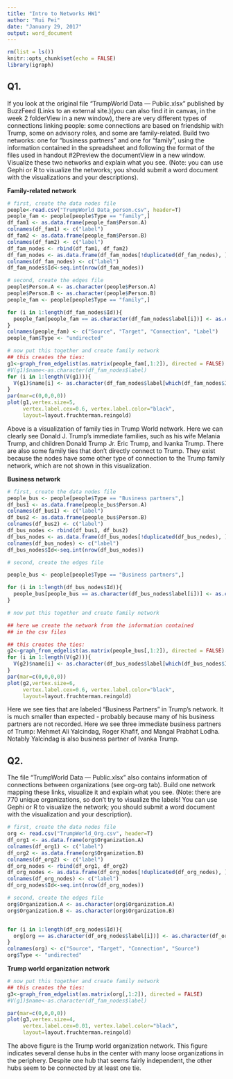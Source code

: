 ```yaml
---
title: "Intro to Networks HW1"
author: "Rui Pei"
date: "January 29, 2017"
output: word_document
---
```


```r
rm(list = ls())
knitr::opts_chunk$set(echo = FALSE)
library(igraph)
```

## Q1. 
If you look at the original file “TrumpWorld Data — Public.xlsx” published by BuzzFeed  (Links to an external site.)(you can also find it in canvas, in the week 2 folderView in a new window), there are very different types of connections linking people: some connections are based on friendship with Trump, some on advisory roles, and some are family-related. Build two networks: one for “business partners” and one for “family”, using the information contained in the spreadsheet and following the format of the files used in handout #2Preview the documentView in a new window. Visualize these two networks and explain what you see. (Note: you can use Gephi or R to visualize the networks; you should submit a word document with the visualizations and your descriptions).

__Family-related network__

```r
# first, create the data nodes file
people<-read.csv("TrumpWorld Data_person.csv", header=T)
people_fam <- people[people$Type == "family",]
df_fam1 <- as.data.frame(people_fam$Person.A)
colnames(df_fam1) <- c("label")
df_fam2 <- as.data.frame(people_fam$Person.B)
colnames(df_fam2) <- c("label")
df_fam_nodes <- rbind(df_fam1, df_fam2)
df_fam_nodes <- as.data.frame(df_fam_nodes[!duplicated(df_fam_nodes), ])
colnames(df_fam_nodes) <- c("label")
df_fam_nodes$Id<-seq.int(nrow(df_fam_nodes))
```

```r
# second, create the edges file
people$Person.A <- as.character(people$Person.A)
people$Person.B <- as.character(people$Person.B)
people_fam <- people[people$Type == "family",]

for (i in 1:length(df_fam_nodes$Id)){
  people_fam[people_fam == as.character(df_fam_nodes$label[i])] <- as.character(df_fam_nodes$Id[i])
}
colnames(people_fam) <- c("Source", "Target", "Connection", "Label")
people_fam$Type <- "undirected"
```

```r
# now put this together and create family network
## this creates the ties:
g1<-graph_from_edgelist(as.matrix(people_fam[,1:2]), directed = FALSE)
#V(g1)$name<-as.character(df_fam_nodes$label)
for (i in 1:length(V(g1))){
  V(g1)$name[i] <- as.character(df_fam_nodes$label[which(df_fam_nodes$Id == V(g1)$name[i])])
}
par(mar=c(0,0,0,0))
plot(g1,vertex.size=5, 
     vertex.label.cex=0.6, vertex.label.color="black",
     layout=layout.fruchterman.reingold)

```


Above is a visualization of family ties in Trump World network. Here we can clearly see Donald J. Trump's immediate families, such as his wife Melania Trump, and children Donald Trump Jr. Eric Trump, and Ivanka Trump. There are also some family ties that don't directly connect to Trump. They exist because the nodes have some other type of connection to the Trump family network, which are not shown in this visualization. 


__Business network__

```r
# first, create the data nodes file
people_bus <- people[people$Type == "Business partners",]
df_bus1 <- as.data.frame(people_bus$Person.A)
colnames(df_bus1) <- c("label")
df_bus2 <- as.data.frame(people_bus$Person.B)
colnames(df_bus2) <- c("label")
df_bus_nodes <- rbind(df_bus1, df_bus2)
df_bus_nodes <- as.data.frame(df_bus_nodes[!duplicated(df_bus_nodes), ])
colnames(df_bus_nodes) <- c("label")
df_bus_nodes$Id<-seq.int(nrow(df_bus_nodes))
```

```r
# second, create the edges file

people_bus <- people[people$Type == "Business partners",]

for (i in 1:length(df_bus_nodes$Id)){
  people_bus[people_bus == as.character(df_bus_nodes$label[i])] <- as.character(df_bus_nodes$Id[i])
}
```

```r
# now put this together and create family network

## here we create the network from the information contained
## in the csv files

## this creates the ties:
g2<-graph_from_edgelist(as.matrix(people_bus[,1:2]), directed = FALSE)
for (i in 1:length(V(g2))){
  V(g2)$name[i] <- as.character(df_bus_nodes$label[which(df_bus_nodes$Id == V(g2)$name[i])])
}
par(mar=c(0,0,0,0))
plot(g2,vertex.size=6, 
     vertex.label.cex=0.6, vertex.label.color="black",
     layout=layout.fruchterman.reingold)
```

Here we see ties that are labeled "Business Partners" in Trump's network. It is much smaller than expected - probably because many of his business partners are not recorded. Here we see three immediate business partners of Trump: Mehmet Ali Yalcindag, Roger Khafif, and Mangal Prabhat Lodha. Notably Yalcindag is also business partner of Ivanka Trump.


## Q2. 

The file “TrumpWorld Data — Public.xlsx” also contains information of connections between organizations (see org-org tab). Build one network mapping these links, visualize it and explain what you see. (Note: there are 770 unique organizations, so don’t try to visualize the labels! You can use Gephi or R to visualize the network; you should submit a word document with the visualization and your description).

```r
# first, create the data nodes file
org <- read.csv("TrumpWorld_Org.csv", header=T)
df_org1 <- as.data.frame(org$Organization.A)
colnames(df_org1) <- c("label")
df_org2 <- as.data.frame(org$Organization.B)
colnames(df_org2) <- c("label")
df_org_nodes <- rbind(df_org1, df_org2)
df_org_nodes <- as.data.frame(df_org_nodes[!duplicated(df_org_nodes), ])
colnames(df_org_nodes) <- c("label")
df_org_nodes$Id<-seq.int(nrow(df_org_nodes))
```

```r
# second, create the edges file
org$Organization.A <- as.character(org$Organization.A)
org$Organization.B <- as.character(org$Organization.B)


for (i in 1:length(df_org_nodes$Id)){
  org[org == as.character(df_org_nodes$label[i])] <- as.character(df_org_nodes$Id[i])
}
colnames(org) <- c("Source", "Target", "Connection", "Source")
org$Type <- "undirected"
```

__Trump world organization network__

```r
# now put this together and create family network
## this creates the ties:
g3<-graph_from_edgelist(as.matrix(org[,1:2]), directed = FALSE)
#V(g1)$name<-as.character(df_fam_nodes$label)

par(mar=c(0,0,0,0))
plot(g3,vertex.size=4, 
     vertex.label.cex=0.01, vertex.label.color="black",
     layout=layout.fruchterman.reingold)
```

The above figure is the Trump world organization network. This figure indicates several dense hubs in the center with many loose organizations in the periphery. Despite one hub that seems fairly independent, the other hubs seem to be connected by at least one tie. 